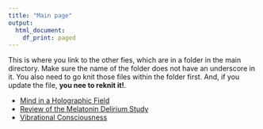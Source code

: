 ```yaml
---
title: "Main page"
output: 
  html_document:
    df_print: paged
---
```


This is where you link to the other fies, which are in a folder in the main directory. Make sure the name of the folder does not have an underscore in it. You also need to go knit those files within the folder first. And, if you update the file, **you nee to reknit it!**. 

* [Mind in a Holographic Field](content/holographic.html)
* [Review of the Melatonin Delirium Study](content/melatonin.html)
* [Vibrational Consciousness](content/vibration.html)